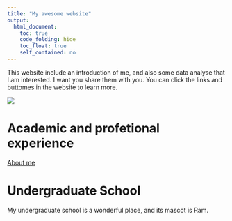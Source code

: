 ```yaml
---
title: "My awesome website"
output: 
  html_document:
    toc: true
    code_folding: hide
    toc_float: true
    self_contained: no
---
```


This website include an introduction of me, and also some data analyse that I am  interested. I want you share them with you. You can click the links and buttomes in the website to learn more.


![](https://media.giphy.com/media/drXGoW1iudhKw/giphy.gif)



# Academic and profetional experience

[About me](about.html)

# Undergraduate School
My undergraduate school is a wonderful place, and its mascot is Ram.



